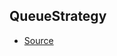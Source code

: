 ## QueueStrategy



- [Source](https://github.com/Androz2091/discord-player/blob/b73ce3f/packages/utils/src/Queue.ts#L1)